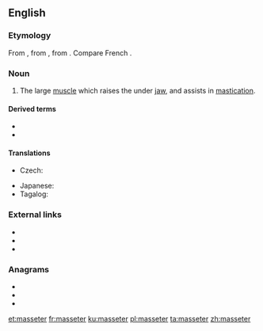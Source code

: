 ==English==
{{wikipedia}}

===Etymology===
From {{etyl|NL.|en}}, from {{etyl|grc|en}} {{m|grc|μασητήρ||a chewer, a muscle of the lower jaw used in chewing}}, from {{m|grc|μασᾶσθαι||to chew}}. Compare French {{m|fr|masséter}}.

===Noun===
{{en-noun}}

# {{label|en|anatomy}} The large [[muscle]] which raises the under [[jaw]], and assists in [[mastication]].

====Derived terms====
* {{l|en|masseteral}}
* {{l|en|masseteric}}

====Translations====
{{trans-top|the large muscle which raises the under jaw, and assists in mastication}}
* Czech: {{t|cs|žvýkací sval|m}}
{{trans-mid}}
* Japanese: {{t|ja|咬筋|tr=こうきん, kōkin|sc=Jpan}}
* Tagalog: {{t|tl|pangnguya}}
{{trans-bottom}}

===External links===
* {{R:Webster 1913}}
* {{R:Century 1911}}
* {{R:OneLook}}

===Anagrams===
* {{l|en|seamster}}
* {{l|en|steamers}}
* {{l|en|streames}}

[[et:masseter]]
[[fr:masseter]]
[[ku:masseter]]
[[pl:masseter]]
[[ta:masseter]]
[[zh:masseter]]